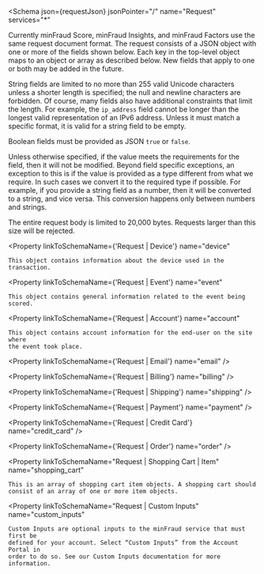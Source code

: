 
<Schema
  json={requestJson}
  jsonPointer="/"
  name="Request"
  services="*"
>
  Currently minFraud Score, minFraud Insights, and minFraud Factors use the same
  request document format. The request consists of a JSON object with one or
  more of the fields shown below. Each key in the top-level object maps to an
  object or array as described below. New fields that apply to one or both may
  be added in the future.

  String fields are limited to no more than 255 valid Unicode characters unless
  a shorter length is specified; the null and newline characters are forbidden.
  Of course, many fields also have additional constraints that limit the length.
  For example, the `ip_address` field cannot be longer than the longest valid
  representation of an IPv6 address. Unless it must match a specific format, it
  is valid for a string field to be empty.

  Boolean fields must be provided as JSON `true` or `false`.

  Unless otherwise specified, if the value meets the requirements for the field,
  then it will not be modified. Beyond field specific exceptions, an exception
  to this is if the value is provided as a type different from what we require.
  In such cases we convert it to the required type if possible. For example, if
  you provide a string field as a number, then it will be converted to a string,
  and vice versa. This conversion happens only between numbers and strings.

  The entire request body is limited to 20,000 bytes. Requests larger than this
  size will be rejected.

  <Property
    linkToSchemaName={'Request | Device'}
    name="device"
  >
    This object contains information about the device used in the transaction.
  </Property>

  <Property
    linkToSchemaName={'Request | Event'}
    name="event"
  >
    This object contains general information related to the event being scored.
  </Property>

  <Property
    linkToSchemaName={'Request | Account'}
    name="account"
  >
    This object contains account information for the end-user on the site where
    the event took place.
  </Property>

  <Property
    linkToSchemaName={'Request | Email'}
    name="email"
  />

  <Property
    linkToSchemaName={'Request | Billing'}
    name="billing"
  />

  <Property
    linkToSchemaName={'Request | Shipping'}
    name="shipping"
  />

  <Property
    linkToSchemaName={'Request | Payment'}
    name="payment"
  />

  <Property
    linkToSchemaName={'Request | Credit Card'}
    name="credit_card"
  />

  <Property
    linkToSchemaName={'Request | Order'}
    name="order"
  />

  <Property
    linkToSchemaName="Request | Shopping Cart | Item"
    name="shopping_cart"
  >
    This is an array of shopping cart item objects. A shopping cart should
    consist of an array of one or more item objects.
  </Property>

  <Property
    linkToSchemaName="Request | Custom Inputs"
    name="custom_inputs"
  >
    Custom Inputs are optional inputs to the minFraud service that must first be
    defined for your account. Select “Custom Inputs” from the Account Portal in
    order to do so. See our Custom Inputs documentation for more information.
  </Property>
</Schema>
